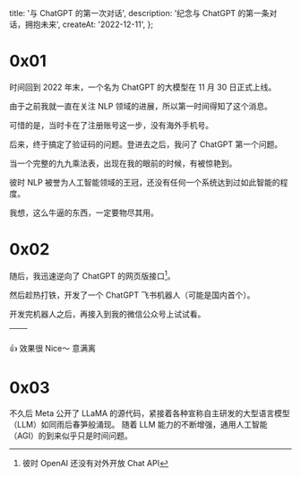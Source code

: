   title: '与 ChatGPT 的第一次对话',
  description: '纪念与 ChatGPT 的第一条对话，拥抱未来',
  createAt: '2022-12-11',
};

# 0x01

时间回到 2022 年末，一个名为 ChatGPT 的大模型在 11 月 30 日正式上线。

由于之前我就一直在关注 NLP 领域的进展，所以第一时间得知了这个消息。

可惜的是，当时卡在了注册账号这一步，没有海外手机号。


<BaseImage src={chatgptRelease.src} alt="2022年12月1日，我关注到 ChatGPT" />

后来，终于搞定了验证码的问题。登进去之后，我问了 ChatGPT 第一个问题。


<BaseImage src={firstChat.src} alt="2022年12月5日，我问 ChatGPT 的第一个问题" />

当一个完整的九九乘法表，出现在我的眼前的时候，有被惊艳到。

彼时 NLP 被誉为人工智能领域的王冠，还没有任何一个系统达到过如此智能的程度。

我想，这么牛逼的东西，一定要物尽其用。

# 0x02

随后，我迅速逆向了 ChatGPT 的网页版接口[^1]。


<BaseImage
  src={chatApi.src}
  alt="2022年12月5日，完成 ChatGPT 网页版接口逆向工作"
/>

然后趁热打铁，开发了一个 ChatGPT 飞书机器人（可能是国内首个）。


<BaseImage
  src={feishuCommit.src}
  alt="2022年12月11日，开始开发飞书 ChatGPT 机器人"
/>

开发完机器人之后，再接入到我的微信公众号上试试看。



| <TableImage src={feishuBot.src} alt="飞书 ChatGPT 机器人开发完毕" /> | <TableImage src={wechatGpt.src} alt="接入 ChatGPT 到我的微信公众号"/> |
| :------------------------------------------------------------------: | :-------------------------------------------------------------------: |

👍 效果很 Nice～ 意满离

# 0x03

不久后 Meta 公开了 LLaMA 的源代码，紧接着各种宣称自主研发的大型语言模型（LLM）如同雨后春笋般涌现。
随着 LLM 能力的不断增强，通用人工智能（AGI）的到来似乎只是时间问题。


<BaseImage src={llms.src} alt="LLMs 发展历史" />

[^1]: 彼时 OpenAI 还没有对外开放 Chat API
